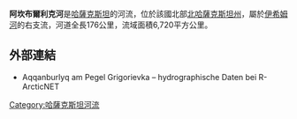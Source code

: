 {{Citecheck|time=2021-04-13T06:37:20+00:00}}
{{coord|52.7483|N|66.6075|E|display=title}}

'''阿坎布爾利克河'''是[[哈薩克斯坦|哈薩克斯坦]]的河流，位於該國北部[[北哈薩克斯坦州|北哈薩克斯坦州]]，屬於[[伊希姆河|伊希姆河]]的右支流，河道全長176公里，流域面積6,720平方公里。

==外部連結==
* Aqqanburlyq am Pegel Grigorievka – hydrographische Daten bei R-ArcticNET

{{Kazakhstan-geo-stub}}
[[Category:哈薩克斯坦河流|Category:哈薩克斯坦河流]]